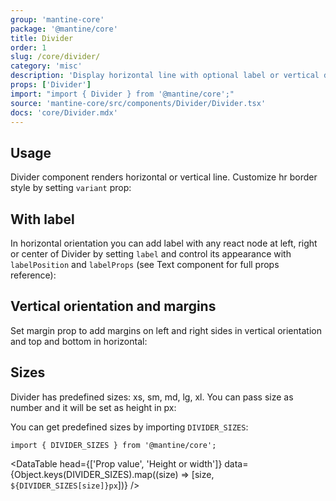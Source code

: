```yaml
---
group: 'mantine-core'
package: '@mantine/core'
title: Divider
order: 1
slug: /core/divider/
category: 'misc'
description: 'Display horizontal line with optional label or vertical divider'
props: ['Divider']
import: "import { Divider } from '@mantine/core';"
source: 'mantine-core/src/components/Divider/Divider.tsx'
docs: 'core/Divider.mdx'
---
```



## Usage

Divider component renders horizontal or vertical line.
Customize hr border style by setting `variant` prop:

<Demo data={DividerDemos.usage} />

## With label

In horizontal orientation you can add label with any react node at left, right or center of Divider
by setting `label` and control its appearance with `labelPosition` and `labelProps`
(see <GatsbyLink to="/core/text/">Text</GatsbyLink> component for full props reference):

<Demo data={DividerDemos.labels} />

## Vertical orientation and margins

Set margin prop to add margins on left and right sides in vertical orientation and top and bottom in horizontal:

<Demo data={DividerDemos.vertical} />

## Sizes

Divider has predefined sizes: xs, sm, md, lg, xl.
You can pass size as number and it will be set as height in px:

<Demo data={DividerDemos.sizes} />

You can get predefined sizes by importing `DIVIDER_SIZES`:

```tsx
import { DIVIDER_SIZES } from '@mantine/core';
```

<DataTable
  head={['Prop value', 'Height or width']}
  data={Object.keys(DIVIDER_SIZES).map((size) => [size, `${DIVIDER_SIZES[size]}px`])}
/>
